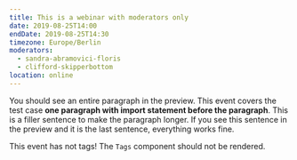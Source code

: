 ```yaml
---
title: This is a webinar with moderators only
date: 2019-08-25T14:00
endDate: 2019-08-25T14:30
timezone: Europe/Berlin
moderators:
  - sandra-abramovici-floris
  - clifford-skipperbottom
location: online
---
```



You should see an entire paragraph in the preview. This event covers the test
case **one paragraph with import statement before the paragraph**. This is a
filler sentence to make the paragraph longer. If you see this sentence in the
preview and it is the last sentence, everything works fine.

This event has not tags! The `Tags` component should not be rendered.
